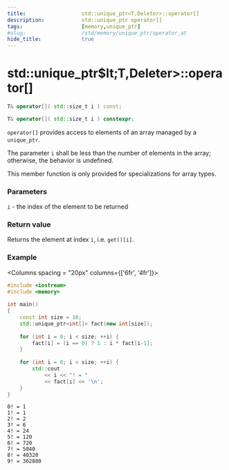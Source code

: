 ```yaml
---
title:                  std::unique_ptr<T,Deleter>::operator[]
description:            std::unique_ptr operator[]
tags:                   [memory,unique_ptr]
#slug:                  /std/memory/unique_ptr/operator_at
hide_title:             true
---
```



# std::unique_ptr$lt;T,Deleter>::operator[]

``` cpp title="Since C++11"
T& operator[]( std::size_t i ) const;
```
```cpp title="Since C++23"
T& operator[]( std::size_t i ) constexpr;
```


`operator[]` provides access to elements of an array managed by a `unique_ptr`.

The parameter `i` shall be less than the number of elements in the array; otherwise, the behavior is undefined.

This member function is only provided for specializations for array types.

### Parameters
`i` - the index of the element to be returned
### Return value
Returns the element at index `i`, i.e. `get()[i]`.


### Example

<Columns spacing = "20px" columns={['6fr', '4fr']}>
<div>

```cpp
#include <iostream>
#include <memory>
 
int main() 
{
    const int size = 10; 
    std::unique_ptr<int[]> fact(new int[size]);
 
    for (int i = 0; i < size; ++i) {
        fact[i] = (i == 0) ? 1 : i * fact[i-1];
    }
 
    for (int i = 0; i < size; ++i) {
        std::cout 
            << i << "! = " 
            << fact[i] << '\n';
    }
}
```

</div>

<div>

```plaintext title="Result"
0! = 1
1! = 1
2! = 2
3! = 6
4! = 24
5! = 120
6! = 720
7! = 5040
8! = 40320
9! = 362880
```

</div>
</Columns>